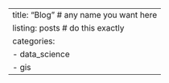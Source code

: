 ---
title: "Blog"  # any name you want here
listing: posts # do this exactly
categories:
  - data_science
  - gis
---